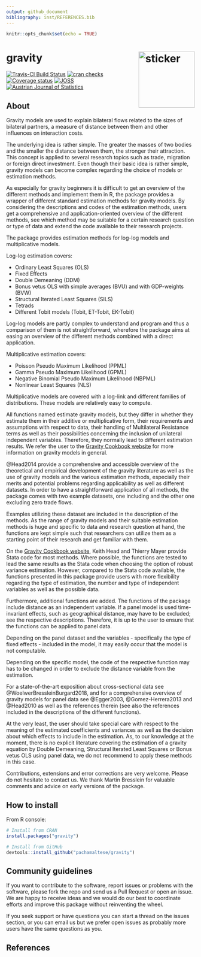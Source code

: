 ```yaml
---
output: github_document
bibliography: inst/REFERENCES.bib
---
```


```r
knitr::opts_chunk$set(echo = TRUE)
```

# gravity <img src="https://pachamaltese.github.io/gravity/hexicon.svg" width=150 align="right" alt="sticker"/>

[![Travis-CI Build Status](https://travis-ci.org/pachamaltese/gravity.svg?branch=master)](https://travis-ci.org/pachamaltese/gravity)
[![cran checks](https://cranchecks.info/badges/summary/gravity)](https://cran.r-project.org/web/checks/check_results_gravity.html)
[![Coverage status](https://codecov.io/gh/pachamaltese/gravity/branch/master/graph/badge.svg)](https://codecov.io/github/pachamaltese/gravity?branch=master)
[![JOSS](http://joss.theoj.org/papers/10.21105/joss.01038/status.svg)](https://doi.org/10.21105/joss.01038)
[![Austrian Journal of Statistics](https://zenodo.org/badge/doi/10.17713/ajs.v47i4.688.svg)](https://doi.org/10.17713/ajs.v47i4.688)

## About

Gravity models are used to explain bilateral flows related to the sizes of bilateral partners, a measure of distance between them and other influences on interaction costs.

The underlying idea is rather simple. The greater the masses of two bodies and the smaller the distance between them, the stronger their attraction. This concept is applied to several research topics such as trade, migration or foreign direct investment. Even though their basic idea is rather simple, gravity models can become complex regarding the choice of models or estimation methods.

As especially for gravity beginners it is difficult to get an overview of the different methods and implement them in R, the package provides a wrapper of different standard estimation methods for gravity models. By considering the descriptions and codes of the estimation methods, users get a comprehensive and application-oriented overview of the different methods, see which method may be suitable for a certain research question or type of data and extend the code available to their research projects.

The package provides estimation methods for log-log models and multiplicative models.

Log-log estimation covers:

-   Ordinary Least Squares (OLS)
-   Fixed Effects
-   Double Demeaning (DDM)
-   Bonus vetus OLS with simple averages (BVU) and with GDP-weights (BVW)
-   Structural Iterated Least Squares (SILS)
-   Tetrads
-   Different Tobit models (Tobit, ET-Tobit, EK-Tobit)

Log-log models are partly complex to understand and program and thus a comparison of them is not straightforward, wherefore the package aims at easing an overview of the different methods combined with a direct application.

Multiplicative estimation covers:

-   Poisson Pseudo Maximum Likelihood (PPML)
-   Gamma Pseudo Maximum Likelihood (GPML)
-   Negative Binomial Pseudo Maximum Likelihood (NBPML)
-   Nonlinear Least Squares (NLS)

Multiplicative models are covered with a log-link and different families of distributions. These models are relatively easy to compute.

All functions named estimate gravity models, but they differ in whether they estimate them in their additive or multiplicative form, their requirements and assumptions with respect to data, their handling of Multilateral Resistance terms as well as their possibilities concerning the inclusion of unilateral independent variables. Therefore, they normally lead to different estimation results. We refer the user to the [Gravity Cookbook website](https://sites.google.com/site/hiegravity/) for more information on gravity models in general.

@Head2014 provide a comprehensive and accessible overview of the theoretical and empirical development of the gravity literature as well as the use of gravity models and the various estimation methods, especially their merits and potential problems regarding applicability as well as different datasets. In order to have a straightforward application of all methods, the package comes with two example datasets, one including and the other one excluding zero trade flows.

Examples utilizing these dataset are included in the description of the methods. As the range of gravity models and their suitable estimation methods is huge and specific to data and research question at hand, the functions are kept simple such that researchers can utilize them as a starting point of their research and get familiar with them.

On the [Gravity Cookbook website](https://sites.google.com/site/hiegravity/), Keith Head and Thierry Mayer provide Stata code for most methods. Where possible, the functions are tested to lead the same results as the Stata code when choosing the option of robust variance estimation. However, compared to the Stata code available, the functions presented in this package provide users with more flexibility regarding the type of estimation, the number and type of independent variables as well as the possible data.

Furthermore, additional functions are added. The functions of the package include distance as an independent variable. If a panel model is used time-invariant effects, such as geographical distance, may have to be excluded; see the respective descriptions. Therefore, it is up to the user to ensure that the functions can be applied to panel data.

Depending on the panel dataset and the variables - specifically the type of fixed effects - included in the model, it may easily occur that the model is not computable.

Depending on the specific model, the code of the respective function may has to be changed in order to exclude the distance variable from the estimation.

For a state-of-the-art exposition about cross-sectional data see @WoelwerBressleinBurgard2018, and for a comprehensive overview of gravity models for panel data see @Egger2003, @Gomez-Herrera2013 and @Head2010 as well as the references therein (see also the references included in the descriptions of the different functions).

At the very least, the user should take special care with respect to the meaning of the estimated coefficients and variances as well as the decision about which effects to include in the estimation. As, to our knowledge at the moment, there is no explicit literature covering the estimation of a gravity equation by Double Demeaning, Structural Iterated Least Squares or Bonus vetus OLS using panel data, we do not recommend to apply these methods in this case.

Contributions, extensions and error corrections are very welcome. Please do not hesitate to contact us. We thank Martin Bresslein for valuable comments and advice on early versions of the package.

## How to install

From R console:

```r
# Install from CRAN
install.packages("gravity")

# Install from GitHub
devtools::install_github("pachamaltese/gravity")
```

## Community guidelines

If you want to contribute to the software, report issues or problems with the software, please fork the repo and send us a Pull Request or open an issue. We are happy to receive ideas and we would do our best to coordinate efforts and improve this package without reinventing the wheel.

If you seek support or have questions you can start a thread on the issues section, or you can email us but we prefer open issues as probably more users have the same questions as you.

## References
